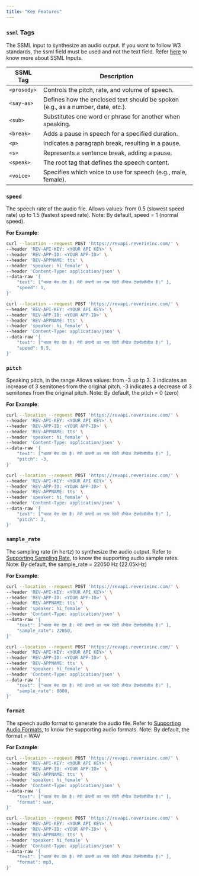 ```yaml
---
title: "Key Features"
---
```

### `ssml` Tags
The SSML input to synthesize an audio output. If you want to follow W3 standards, the ssml field must be used and not the text field. Refer [here](/usage-guides/text-to-speech/ssml-tags) to know more about SSML Inputs.

| SSML Tag     | Description                                          |
|--------------|------------------------------------------------------|
| `<prosody>`  | Controls the pitch, rate, and volume of speech.      |
| `<say-as>`   | Defines how the enclosed text should be spoken (e.g., as a number, date, etc.). |
| `<sub>`      | Substitutes one word or phrase for another when speaking. |
| `<break>`    | Adds a pause in speech for a specified duration.     |
| `<p>`        | Indicates a paragraph break, resulting in a pause.   |
| `<s>`        | Represents a sentence break, adding a pause.        |
| `<speak>`    | The root tag that defines the speech content.        |
| `<voice>`    | Specifies which voice to use for speech (e.g., male, female). |

### `speed` 
The speech rate of the audio file. Allows values: from 0.5 (slowest speed rate) up to 1.5 (fastest speed rate). Note: By default, speed = 1 (normal speed).

**For Example**: 
<CodeGroup>
```bash speed = 1
curl --location --request POST 'https://revapi.reverieinc.com/' \
--header 'REV-API-KEY: <YOUR API KEY>' \
--header 'REV-APP-ID: <YOUR APP-ID>' \
--header 'REV-APPNAME: tts' \
--header 'speaker: hi_female' \
--header 'Content-Type: application/json' \
--data-raw '{
	"text": ["भारत मेरा देश है। मेरी कंपनी का नाम रेवेरी लैंग्वेज टेक्नोलॉजीज है।" ], 
	"speed": 1, 
}'
```
```bash speed = 0.5
curl --location --request POST 'https://revapi.reverieinc.com/' \
--header 'REV-API-KEY: <YOUR API KEY>' \
--header 'REV-APP-ID: <YOUR APP-ID>' \
--header 'REV-APPNAME: tts' \
--header 'speaker: hi_female' \
--header 'Content-Type: application/json' \
--data-raw '{
	"text": ["भारत मेरा देश है। मेरी कंपनी का नाम रेवेरी लैंग्वेज टेक्नोलॉजीज है।" ], 
	"speed": 0.5, 
}'
```
</CodeGroup>

### `pitch` 
Speaking pitch, in the range Allows values: from -3 up tp 3. 3 indicates an increase of 3 semitones from the original pitch. -3 indicates a decrease of 3 semitones from the original pitch. Note: By default, the pitch = 0 (zero)

**For Example**: 
<CodeGroup>
```bash pitch = -3
curl --location --request POST 'https://revapi.reverieinc.com/' \
--header 'REV-API-KEY: <YOUR API KEY>' \
--header 'REV-APP-ID: <YOUR APP-ID>' \
--header 'REV-APPNAME: tts' \
--header 'speaker: hi_female' \
--header 'Content-Type: application/json' \
--data-raw '{
	"text": ["भारत मेरा देश है। मेरी कंपनी का नाम रेवेरी लैंग्वेज टेक्नोलॉजीज है।" ], 
	"pitch": -3, 
}'
```
```bash pitch = 3
curl --location --request POST 'https://revapi.reverieinc.com/' \
--header 'REV-API-KEY: <YOUR API KEY>' \
--header 'REV-APP-ID: <YOUR APP-ID>' \
--header 'REV-APPNAME: tts' \
--header 'speaker: hi_female' \
--header 'Content-Type: application/json' \
--data-raw '{
	"text": ["भारत मेरा देश है। मेरी कंपनी का नाम रेवेरी लैंग्वेज टेक्नोलॉजीज है।" ], 
	"pitch": 3, 
}'
```
</CodeGroup>

### `sample_rate` 
The sampling rate (in hertz) to synthesize the audio output. Refer to [Supporting Sampling Rate](/usage-guides/text-to-speech/supported-sampling-rates), to know the supporting audio sample rates. Note: By default, the sample_rate = 22050 Hz (22.05kHz)

**For Example**: 
<CodeGroup>
```bash sample_rate = 22050
curl --location --request POST 'https://revapi.reverieinc.com/' \
--header 'REV-API-KEY: <YOUR API KEY>' \
--header 'REV-APP-ID: <YOUR APP-ID>' \
--header 'REV-APPNAME: tts' \
--header 'speaker: hi_female' \
--header 'Content-Type: application/json' \
--data-raw '{
	"text": ["भारत मेरा देश है। मेरी कंपनी का नाम रेवेरी लैंग्वेज टेक्नोलॉजीज है।" ], 
	"sample_rate": 22050, 
}'
```
```bash sample_rate = 8000
curl --location --request POST 'https://revapi.reverieinc.com/' \
--header 'REV-API-KEY: <YOUR API KEY>' \
--header 'REV-APP-ID: <YOUR APP-ID>' \
--header 'REV-APPNAME: tts' \
--header 'speaker: hi_female' \
--header 'Content-Type: application/json' \
--data-raw '{
	"text": ["भारत मेरा देश है। मेरी कंपनी का नाम रेवेरी लैंग्वेज टेक्नोलॉजीज है।" ], 
	"sample_rate": 8000, 
}'
```
</CodeGroup>

### `format` 
The speech audio format to generate the audio file. Refer to [Supporting Audio Formats](/usage-guides/text-to-speech/supported-audio-formats), to know the supporting audio formats. Note: By default, the format = WAV

**For Example**: 
<CodeGroup>
```bash format = wav
curl --location --request POST 'https://revapi.reverieinc.com/' \
--header 'REV-API-KEY: <YOUR API KEY>' \
--header 'REV-APP-ID: <YOUR APP-ID>' \
--header 'REV-APPNAME: tts' \
--header 'speaker: hi_female' \
--header 'Content-Type: application/json' \
--data-raw '{
	"text": ["भारत मेरा देश है। मेरी कंपनी का नाम रेवेरी लैंग्वेज टेक्नोलॉजीज है।" ], 
	"format": wav, 
}'
```
```bash format = mp3
curl --location --request POST 'https://revapi.reverieinc.com/' \
--header 'REV-API-KEY: <YOUR API KEY>' \
--header 'REV-APP-ID: <YOUR APP-ID>' \
--header 'REV-APPNAME: tts' \
--header 'speaker: hi_female' \
--header 'Content-Type: application/json' \
--data-raw '{
	"text": ["भारत मेरा देश है। मेरी कंपनी का नाम रेवेरी लैंग्वेज टेक्नोलॉजीज है।" ], 
	"format": mp3, 
}'
```
</CodeGroup>


